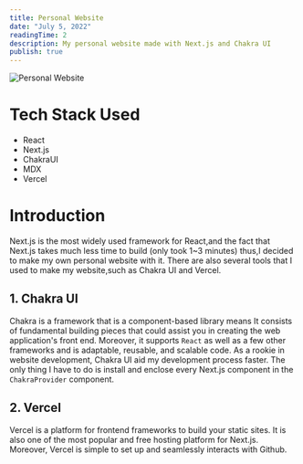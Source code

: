 ```yaml
---
title: Personal Website
date: "July 5, 2022"
readingTime: 2
description: My personal website made with Next.js and Chakra UI
publish: true
---
```


![Personal Website](/images/portfolio/personalweb-display.png)

# Tech Stack Used

- React
- Next.js
- ChakraUI
- MDX
- Vercel

# Introduction

Next.js is the most widely used framework for React,and the fact that Next.js takes much less time to build (only took 1~3 minutes) thus,I decided to make my own personal website with it.
There are also several tools that I used to make my website,such as Chakra UI and Vercel.

## 1. Chakra UI

Chakra is a framework that is a component-based library means It consists of fundamental building pieces that could assist you in creating the web application's front end.
Moreover, it supports `React` as well as a few other frameworks and is adaptable, reusable, and scalable code. As a rookie in website development, Chakra UI aid my development process faster.
The only thing I have to do is install and enclose every Next.js component in the `ChakraProvider` component.

## 2. Vercel

Vercel is a platform for frontend frameworks to build your static sites. It is also one of the most popular and free hosting platform for Next.js. Moreover, Vercel is simple to set up and seamlessly interacts with Github.
